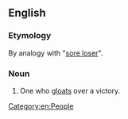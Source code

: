 ==English==

===Etymology===
By analogy with "[[sore loser]]".
===Noun===
{{en-noun|head=[[sore]] [[winner]]}}

# {{context|informal}} One who [[gloat]]s over a victory.
[[Category:en:People]]
